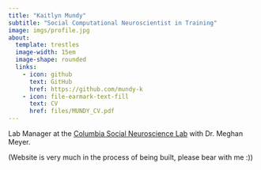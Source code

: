 ```yaml
---
title: "Kaitlyn Mundy"
subtitle: "Social Computational Neuroscientist in Training"
image: imgs/profile.jpg
about:
  template: trestles
  image-width: 15em
  image-shape: rounded
  links:
    - icon: github
      text: GitHub
      href: https://github.com/mundy-k
    - icon: file-earmark-text-fill
      text: CV
      href: files/MUNDY_CV.pdf
---
```


Lab Manager at the [Columbia Social Neuroscience Lab](https://www.columbiasocialneurosciencelab.com) with Dr. Meghan Meyer.

(Website is very much in the process of being built, please bear with me :))